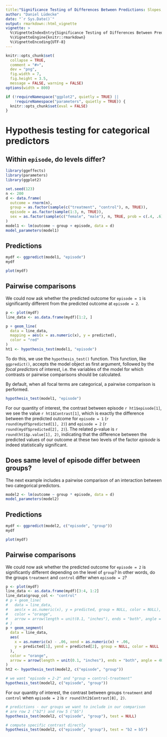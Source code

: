 ```yaml
---
title:"Significance Testing of Differences Between Predictions: Slopes, Contrasts and Pairwise Comparisons"
author: "Daniel Lüdecke"
date: "`r Sys.Date()`"
output: rmarkdown::html_vignette
vignette: >
  %\VignetteIndexEntry{Significance Testing of Differences Between Predictions: Slopes, Contrasts and Pairwise Comparisons}
  %\VignetteEngine{knitr::rmarkdown}
  %\VignetteEncoding{UTF-8}
---
```


```r
knitr::opts_chunk$set(
  collapse = TRUE,
  comment = "#>",
  dev = "png",
  fig.width = 7,
  fig.height = 3.5,
  message = FALSE, warning = FALSE)
options(width = 800)

if (!requireNamespace("ggplot2", quietly = TRUE) ||
    !requireNamespace("parameters", quietly = TRUE)) {
  knitr::opts_chunk$set(eval = FALSE)
}
```

# Hypothesis testing for categorical predictors

## Within `episode`, do levels differ?

```r
library(ggeffects)
library(parameters)
library(ggplot2)

set.seed(123)
n <- 200
d <- data.frame(
  outcome = rnorm(n),
  group = as.factor(sample(c("treatment", "control"), n, TRUE)),
  episode = as.factor(sample(1:3, n, TRUE)),
  sex = as.factor(sample(c("female", "male"), n, TRUE, prob = c(.4, .6)))
)
model1 <- lm(outcome ~ group + episode, data = d)
model_parameters(model1)
```

## Predictions

```r
mydf <- ggpredict(model1, "episode")
mydf

plot(mydf)
```

## Pairwise comparisons

We could now ask whether the predicted outcome for `episode = 1` is significantly different from the predicted outcome at `episode = 2`.

```r
p <- plot(mydf)
line_data <- as.data.frame(mydf)[1:2, ]

p + geom_line(
  data = line_data,
  mapping = aes(x = as.numeric(x), y = predicted),
  color = "red"
)
ht1 <- hypothesis_test(model1, "episode")
```

To do this, we use the `hypothesis_test()` function. This function, like `ggpredict()`, accepts the model object as first argument, followed by the _focal predictors_ of interest, i.e. the variables of the model for which contrasts or pairwise comparisons should be calculated.

By default, when all focal terms are categorical, a pairwise comparison is performed.

```r
hypothesis_test(model1, "episode")
```

For our quantity of interest, the contrast between episode `r ht1$episode[1]`, we see the value `r ht1$Contrast[1]`, which is exactly the difference between the predicted outcome for `episode = 1` (`r round(mydf$predicted[1], 2)`) and `episode = 2` (`r round(mydf$predicted[2], 2)`). The related p-value is `r round(ht1$p.value[1], 2)`, indicating that the difference between the predicted values of our outcome at these two levels of the factor _episode_ is indeed statistically significant.

## Does same level of episode differ between groups?

The next example includes a pairwise comparison of an interaction between two categorical predictors.

```r
model2 <- lm(outcome ~ group * episode, data = d)
model_parameters(model2)
```

## Predictions

```r
mydf <- ggpredict(model2, c("episode", "group"))
mydf

plot(mydf)
```

## Pairwise comparisons

We could now ask whether the predicted outcome for `episode = 2` is significantly different depending on the level of `group`? In other words, do the groups `treatment` and `control` differ when `episode = 2`?

```r
p <- plot(mydf)
line_data <- as.data.frame(mydf)[3:4, 1:2]
line_data$group_col <- "control"
# p + geom_line(
#   data = line_data,
#   aes(x = as.numeric(x), y = predicted, group = NULL, color = NULL),
#   color = "orange",
#   arrow = arrow(length = unit(0.1, "inches"), ends = "both", angle = 40)
# )
p + geom_segment(
  data = line_data,
  aes(
    x = as.numeric(x) - .06, xend = as.numeric(x) + .06,
    y = predicted[1], yend = predicted[2], group = NULL, color = NULL
  ),
  color = "orange",
  arrow = arrow(length = unit(0.1, "inches"), ends = "both", angle = 40)
)
ht2 <- hypothesis_test(model2, c("episode", "group"))
```

```r
# we want "episode = 2-2" and "group = control-treatment"
hypothesis_test(model2, c("episode", "group"))
```

For our quantity of interest, the contrast between groups `treatment` and `control` when `episode = 2` is `r round(ht2$Contrast[8], 2)`.

```r
# predictions - our groups we want to include in our comparison
# are row 2 ("b2") and row 5 ("b5")
hypothesis_test(model2, c("episode", "group"), test = NULL)

# compute specific contrast directly
hypothesis_test(model2, c("episode", "group"), test = "b2 = b5")
```
